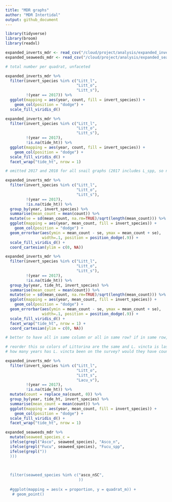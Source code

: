```yaml
---
title: "MDR graphs"
author: "MDR Intertidal"
output: github_document
---
```


```r
library(tidyverse)
library(broom)
library(readxl)
```

```r
expanded_inverts_mdr <- read_csv("/cloud/project/analysis/expanded_inverts_mdr.csv")
expanded_seaweeds_mdr <- read_csv("/cloud/project/analysis/expanded_seaweeds_mdr.csv")
```

```r

# total number per quadrat, unfaceted

expanded_inverts_mdr %>%
  filter(invert_species %in% c("Litt_l",
                               "Litt_o",
                               "Litt_s"),
         !(year == 2017)) %>%
  ggplot(mapping = aes(year, count, fill = invert_species)) +
    geom_col(position = "dodge") +
  scale_fill_viridis_d()

```

```r

expanded_inverts_mdr %>%
  filter(invert_species %in% c("Litt_l",
                               "Litt_o",
                               "Litt_s"),
         !(year == 2017),
         !is.na(tide_ht)) %>%
  ggplot(mapping = aes(year, count, fill = invert_species)) +
    geom_col(position = "dodge") +
  scale_fill_viridis_d() +
  facet_wrap("tide_ht", nrow = 1)

# omitted 2017 and 2018 for all snail graphs (2017 includes L_spp, so not useful for these graphs, and 2018 is too messy)

```

```r

expanded_inverts_mdr %>%
  filter(invert_species %in% c("Litt_l",
                               "Litt_o",
                               "Litt_s"),
         !(year == 2017),
         !is.na(tide_ht)) %>%
  group_by(year, invert_species) %>%
  summarise(mean_count = mean(count)) %>%
  mutate(se = sd(mean_count, na.rm=TRUE)/sqrt(length(mean_count))) %>%
  ggplot(mapping = aes(year, mean_count, fill = invert_species)) +
    geom_col(position = "dodge") +
  geom_errorbar(aes(ymin = mean_count - se, ymax = mean_count + se),
                width=.1, position = position_dodge(.9)) +
  scale_fill_viridis_d() +
  coord_cartesian(ylim = c(0, NA))

```

```r

expanded_inverts_mdr %>%
  filter(invert_species %in% c("Litt_l",
                               "Litt_o",
                               "Litt_s"),
         !(year == 2017),
         !is.na(tide_ht)) %>%
  group_by(year, tide_ht, invert_species) %>%
  summarise(mean_count = mean(count)) %>%
  mutate(se = sd(mean_count, na.rm=TRUE)/sqrt(length(mean_count))) %>%
  ggplot(mapping = aes(year, mean_count, fill = invert_species)) +
    geom_col(position = "dodge") +
  geom_errorbar(aes(ymin = mean_count - se, ymax = mean_count + se),
                width=.1, position = position_dodge(.9)) +
  scale_fill_viridis_d() +
  facet_wrap("tide_ht", nrow = 1) +
  coord_cartesian(ylim = c(0, NA))

# better to have all in same column or all in same row? if in same row, how to make them shorter?

```

```r

# reorder this so colors of Littorina are the same and L. vincta is last (is there a way to do this without making it an ordered factor?)
# how many years has L. vincta been on the survey? would they have counted it? ask Tanya

expanded_inverts_mdr %>%
  filter(invert_species %in% c("Litt_l",
                               "Litt_o",
                               "Litt_s",
                               "Lacu_v"),
         !(year == 2017),
         !is.na(tide_ht)) %>%
  mutate(count = replace_na(count, 0)) %>%
  group_by(year, tide_ht, invert_species) %>%
  summarise(mean_count = mean(count)) %>%
  ggplot(mapping = aes(year, mean_count, fill = invert_species)) +
    geom_col(position = "dodge") +
  scale_fill_viridis_d() +
  facet_wrap("tide_ht", nrow = 1)

```

```r
expanded_seaweeds_mdr %>%
  mutate(seaweed_species_c = 
  ifelse(grepl("Asco", seaweed_species), "Asco_n",
  ifelse(grepl("Fucu", seaweed_species), "Fucu_spp",
  ifelse(grepl("))
  )))

 
 
  filter(seaweed_species %in% c("asco_nSC",
                                ))
  
  #ggplot(mapping = aes(x = proportion, y = quadrat_m)) +
   # geom_point()
```

